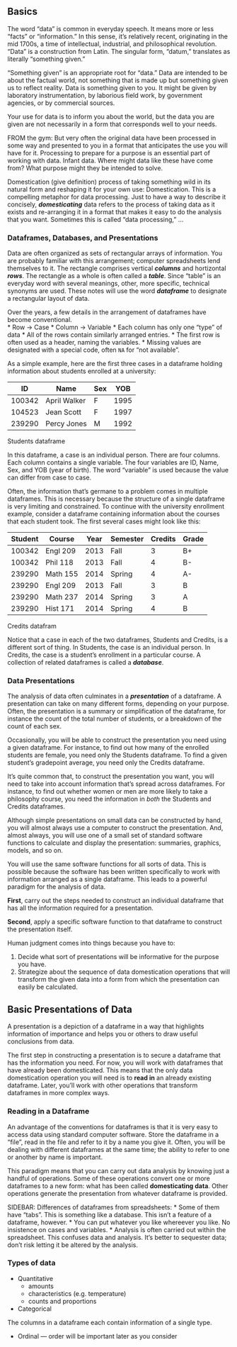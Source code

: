 ## Basics

The word "data" is common in everyday speech. It means more or less "facts" or "information."  In this sense, it's relatively recent, originating in the mid 1700s, a time of intellectual, industrial, and philosophical revolution. "Data" is a construction from Latin. The singular form, "datum," translates as literally "something given." 

"Something given" is an appropriate root for "data."  Data are intended to be about the factual world, not something that is made up but something given us to reflect reality.  Data is something given to you.  It might be given by laboratory instrumentation, by laborious field work, by government agencies, or by commercial sources.  

Your use for data is to inform you about the world, but the data you are given are not necessarily in a form that corresponds well to your needs.

FROM the gym: But very often the original data have been processed in some way and presented to you in a format that anticipates the use you will have for it.  Processing to prepare for a purpose is an essential part of working with data.  Infant data.  Where might data like these have come from?  What purpose might they be intended to solve.

Domestication (give definition) process of taking something wild in its natural form and reshaping it for your own use: Domestication.  This is a compelling metaphor for data processing.
Just to have a way to describe it concisely, ***domesticating*** data refers to the process of
taking data as it exists and re-arranging it in a format that makes it easy to do the analysis that you want.  Sometimes this is called "data processing," ...

### Dataframes, Databases, and Presentations

Data are often organized as sets of rectangular arrays of information.  You are probably familiar with this arrangement; computer spreadsheets lend themselves to it.  The rectangle comprises vertical ***columns*** and hortizontal ***rows***.   The rectangle as a whole is often called a ***table***.  Since "table" is an everyday word with several meanings, other, more specific, technical synonyms are used.  These notes will use the word ***dataframe*** to designate a rectangular layout of data.

Over the years, a few details in the arrangement of dataframes have become conventional.  
* Row -> Case
* Column -> Variable
* Each column has only one "type" of data
* All of the rows contain similarly arranged entries.
* The first row is often used as a header, naming the variables.
* Missing values are designated with a special code, often `NA` for "not available".

As a simple example, here are the first three cases in a dataframe holding information about students enrolled at a university:


ID     | Name         | Sex | YOB 
-------|--------------|-----|-----
100342 | April Walker |   F | 1995
104523 | Jean Scott   |   F | 1997
239290 | Percy Jones  |   M | 1992

<figurecaption>
Students dataframe
</figurecaption>


In this dataframe, a case is an individual person.  There are four columns.  Each column contains a single variable.  The four variables are ID, Name, Sex, and YOB (year of birth).  The word "variable" is used because the value can differ from case to case.

Often, the information that's germane to a problem comes in multiple dataframes.  This is necessary because the structure of a single dataframe is very limiting and constrained.  To continue with the university enrollment example, consider a dataframe containing information about the courses that each student took.  The first several cases might look like this:

Student | Course   | Year | Semester | Credits | Grade
--------|----------|------|----------|---------|-------
100342  | Engl 209 | 2013 |  Fall    | 3       | B+
100342  | Phil 118 | 2013 |  Fall    | 4       | B-
239290  | Math 155 | 2014 |  Spring  | 4       | A-
239290  | Engl 209 | 2013 |  Fall    | 3       | B
239290  | Math 237 | 2014 |  Spring  | 3       | A
239290  | Hist 171 | 2014 |  Spring  | 4       | B

<figurecaption>
Credits datafram
</figurecaption>

Notice that a case in each of the two dataframes, Students and Credits, is a different sort of thing.  In Students, the case is an individual person.  In Credits, the case is a student's enrollment in a particular course.  A collection of related dataframes is called a ***database***.

### Data Presentations

The analysis of data often culminates in a ***presentation*** of a dataframe.  A presentation can take on many different forms, depending on your purpose.  Often, the presentation is a summary or simplification of the dataframe, for instance the count of the total number of students, or a breakdown of the count of each sex.  

Occasionally, you will be able to construct the presentation you need using a given dataframe.  For instance, to find out how many of the enrolled students are female, you need only the Students dataframe.  To find a given student's gradepoint average, you need only the Credits dataframe.

It's quite common that, to construct the presentation you want, you will need to take into account information that's spread across dataframes.  For instance, to find out whether women or men are more likely to take a philosophy course, you need the information in *both* the Students and Credits dataframes.

Although simple presentations on small data can be constructed by hand, you will almost always use a computer to construct the presentation.  And, almost always, you will use one of a small set of standard software functions to calculate and display the presentation: summaries, graphics, models, and so on. 

You will use the same software functions for all sorts of data.  This is possible because the software has been written specifically to work with information arranged as a single dataframe.  This leads to a powerful paradigm for the analysis of data.

**First**, carry out the steps needed to construct an individual dataframe that has all the information required for a presentation.

**Second**, apply a specific software function to that dataframe to construct the presentation itself.

Human judgment comes into things because you have to:

1. Decide what sort of presentations will be informative for the purpose you have.
2. Strategize about the sequence of data domestication operations that will transform the given data into a form from which the presentation can easily be calculated. 

## Basic Presentations of Data

A presentation is a depiction of a dataframe in a way that highlights information of importance and helps you or others to draw useful conclusions from data.  

The first step in constructing a presentation is to secure a dataframe that has the information you need.  For now, you will work with dataframes that have already been domesticated.  This means that the only data domestication operation you will need is to **read in** an already existing dataframe.  Later, you'll work with other operations that transform dataframes in more complex ways.

### Reading in a Dataframe

An advantage of the conventions for dataframes is that it is very easy to access data using standard computer software.  Store the dataframe in a "file", read in the file and refer to it by a name you give it.  Often, you will be dealing with different dataframes at the same time; the ability to refer to one or another by name is important.


This paradigm means that you can carry out data analysis by knowing just a handful of operations.  Some of these operations convert one or more dataframes to a new form: what has been called **domesticating data**. Other operations generate the presentation from whatever dataframe is provided.









SIDEBAR: Differences of dataframes from spreadsheets:
* Some of them have "tabs". This is something like a database.  This isn't a feature of a dataframe, however.
* You can put whatever you like whereever you like.  No insistence on cases and variables.
* Analysis is often carried out within the spreadsheet.  This confuses data and analysis.  It's better to sequester data; don't risk letting it be altered by the analysis.

### Types of data

* Quantitative
    * amounts
    * characteristics (e.g. temperature)
    * counts and proportions
* Categorical


The columns in a dataframe each contain information of a single type.
 
* Ordinal --- order will be important later as you consider

